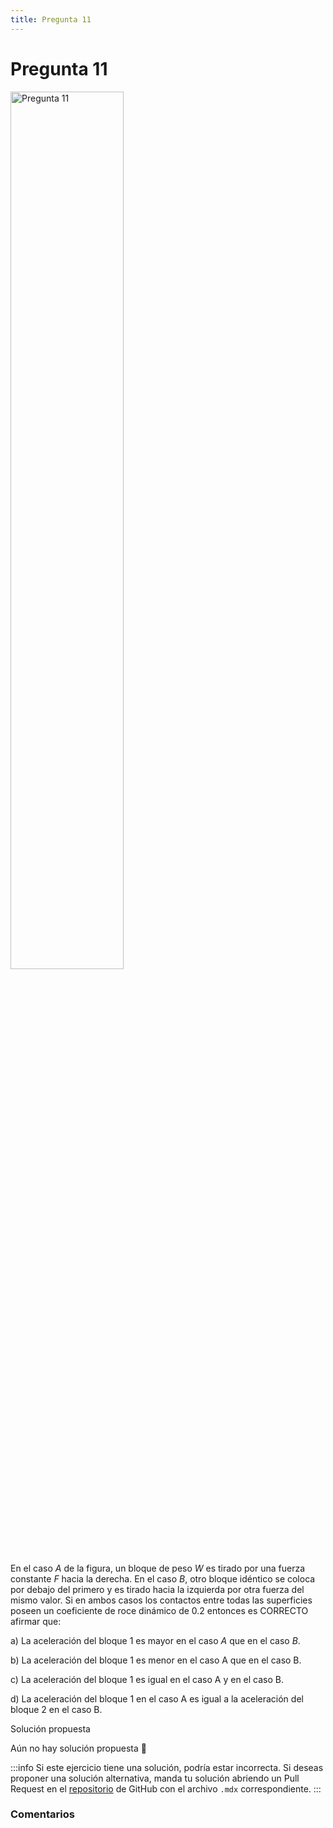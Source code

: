 ```yaml
---
title: Pregunta 11
---
```



# Pregunta 11

<Image
  src="science/dynamics/exercises/2019-2/p11/image.png"
  alt="Pregunta 11"
  width="60%"
/>

En el caso $A$ de la figura, un bloque de peso $W$ es tirado por una fuerza constante $F$ hacia la derecha. En el caso $B$, otro bloque idéntico se coloca por debajo del primero y es tirado hacia la izquierda por otra fuerza del mismo valor. Si en ambos casos los contactos entre todas las superficies poseen un coeficiente de roce dinámico de $0.2$ entonces es CORRECTO afirmar que:

a) La aceleración del bloque 1 es mayor en el caso $A$ que en el caso $B$.

b) La aceleración del bloque 1 es menor en el caso A que en el caso B.

c) La aceleración del bloque 1 es igual en el caso A y en el caso B.

d) La aceleración del bloque 1 en el caso A es igual a la aceleración del bloque 2 en el caso B.

<MDXDetails>
<summary>Solución propuesta</summary>

Aún no hay solución propuesta 🥲

:::info
Si este ejercicio tiene una solución, podría estar incorrecta. Si deseas proponer una solución alternativa, manda tu solución abriendo
un Pull Request en el [repositorio](https://github.com/crow-rojas/apuntes-fundamentals/pulls) de GitHub con el archivo
`.mdx` correspondiente.
:::

</MDXDetails>

### Comentarios

<Disqus
  url="https://crow-rojas.github.io/apuntes-fundamentals/docs/science/dynamics/exercises/2019-2/p11"
  identifier="docs/science/dynamics/exercises/2019-2/p11"
  title="2019-2 Dinámica - Pregunta 11"
/>
